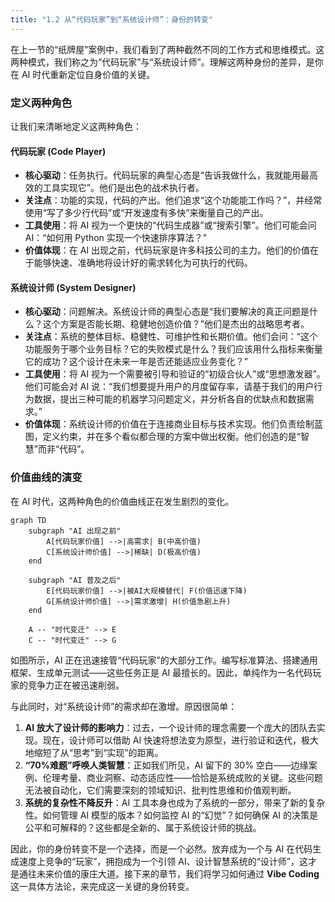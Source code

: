```yaml
---
title: "1.2 从“代码玩家”到“系统设计师”：身份的转变"
---
```


在上一节的“纸牌屋”案例中，我们看到了两种截然不同的工作方式和思维模式。这两种模式，我们称之为“代码玩家”与“系统设计师”。理解这两种身份的差异，是你在 AI 时代重新定位自身价值的关键。

### 定义两种角色

让我们来清晰地定义这两种角色：

#### **代码玩家 (Code Player)**

- **核心驱动**：任务执行。代码玩家的典型心态是“告诉我做什么，我就能用最高效的工具实现它”。他们是出色的战术执行者。
- **关注点**：功能的实现，代码的产出。他们追求“这个功能能工作吗？”，并经常使用“写了多少行代码”或“开发速度有多快”来衡量自己的产出。
- **工具使用**：将 AI 视为一个更快的“代码生成器”或“搜索引擎”。他们可能会问 AI：“如何用 Python 实现一个快速排序算法？”
- **价值体现**：在 AI 出现之前，代码玩家是许多科技公司的主力。他们的价值在于能够快速、准确地将设计好的需求转化为可执行的代码。

#### **系统设计师 (System Designer)**

- **核心驱动**：问题解决。系统设计师的典型心态是“我们要解决的真正问题是什么？这个方案是否能长期、稳健地创造价值？”他们是杰出的战略思考者。
- **关注点**：系统的整体目标、稳健性、可维护性和长期价值。他们会问：“这个功能服务于哪个业务目标？它的失败模式是什么？我们应该用什么指标来衡量它的成功？这个设计在未来一年是否还能适应业务变化？”
- **工具使用**：将 AI 视为一个需要被引导和验证的“初级合伙人”或“思想激发器”。他们可能会对 AI 说：“我们想要提升用户的月度留存率，请基于我们的用户行为数据，提出三种可能的机器学习问题定义，并分析各自的优缺点和数据需求。”
- **价值体现**：系统设计师的价值在于连接商业目标与技术实现。他们负责绘制蓝图，定义约束，并在多个看似都合理的方案中做出权衡。他们创造的是“智慧”而非“代码”。

### 价值曲线的演变

在 AI 时代，这两种角色的价值曲线正在发生剧烈的变化。


```mermaid
graph TD
    subgraph "AI 出现之前"
        A[代码玩家价值] -->|高需求| B(中高价值)
        C[系统设计师价值] -->|稀缺| D(极高价值)
    end
    
    subgraph "AI 普及之后"
        E[代码玩家价值] -->|被AI大规模替代| F(价值迅速下降)
        G[系统设计师价值] -->|需求激增| H(价值急剧上升)
    end
    
    A -- "时代变迁" --> E
    C -- "时代变迁" --> G
```

如图所示，AI 正在迅速接管“代码玩家”的大部分工作。编写标准算法、搭建通用框架、生成单元测试——这些任务正是 AI 最擅长的。因此，单纯作为一名代码玩家的竞争力正在被迅速削弱。

与此同时，对“系统设计师”的需求却在激增。原因很简单：

1.  **AI 放大了设计师的影响力**：过去，一个设计师的理念需要一个庞大的团队去实现。现在，设计师可以借助 AI 快速将想法变为原型，进行验证和迭代，极大地缩短了从“思考”到“实现”的距离。
2.  **“70%难题”呼唤人类智慧**：正如我们所见，AI 留下的 30% 空白——边缘案例、伦理考量、商业洞察、动态适应性——恰恰是系统成败的关键。这些问题无法被自动化，它们需要深刻的领域知识、批判性思维和价值观判断。
3.  **系统的复杂性不降反升**：AI 工具本身也成为了系统的一部分，带来了新的复杂性。如何管理 AI 模型的版本？如何监控 AI 的“幻觉”？如何确保 AI 的决策是公平和可解释的？这些都是全新的、属于系统设计师的挑战。

因此，你的身份转变不是一个选择，而是一个必然。放弃成为一个与 AI 在代码生成速度上竞争的“玩家”，拥抱成为一个引领 AI、设计智慧系统的“设计师”，这才是通往未来价值的康庄大道。接下来的章节，我们将学习如何通过 **Vibe Coding** 这一具体方法论，来完成这一关键的身份转变。
